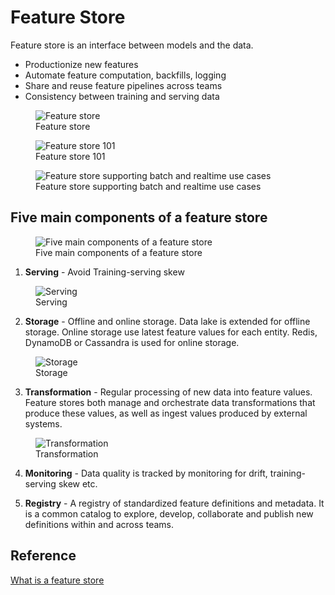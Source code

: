 # Feature Store

Feature store is an interface between models and the data.

* Productionize new features
* Automate feature computation, backfills, logging
* Share and reuse feature pipelines across teams
* Consistency between training and serving data

![Feature store](/Images/feature_store.png)

![Feature store 101](/Images/feature_store_101.png)

![Feature store supporting batch and realtime use cases](/Images/feature_store_2.png)


## Five main components of a feature store


![Five main components of a feature store](/Images/feature_store_5.png)

1. **Serving** - Avoid Training-serving skew

![Serving](/Images/feature_store_serving.png)

2. **Storage** - Offline and online storage. Data lake is extended for offline storage. Online storage use latest feature values for each entity. Redis, DynamoDB or Cassandra is used for online storage.

![Storage](/Images/fs_storage.png)

3. **Transformation** - Regular processing of new data into feature values. Feature stores both manage and orchestrate data transformations that produce these values, as well as ingest values produced by external systems. 

![Transformation](/Images/fs_transformations.png)


4. **Monitoring** - Data quality is tracked by monitoring for drift, training-serving skew etc.


5. **Registry** - A registry of standardized feature definitions and metadata. It is a common catalog to explore, develop, collaborate and publish new definitions within and across teams.


## Reference
[What is a feature store](https://www.tecton.ai/blog/what-is-a-feature-store/)